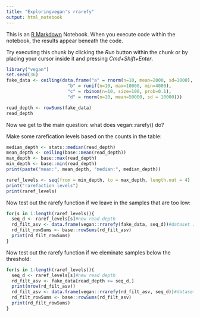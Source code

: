 ```yaml
---
title: "Exploringvegan's rrarefy"
output: html_notebook
---
```


This is an [R Markdown](http://rmarkdown.rstudio.com) Notebook. When you execute code within the notebook, the results appear beneath the code. 

Try executing this chunk by clicking the *Run* button within the chunk or by placing your cursor inside it and pressing *Cmd+Shift+Enter*. 

```r
library("vegan")
set.seed(36)
fake_data <- ceiling(data.frame("a" = rnorm(n=10, mean=2000, sd=1000),
                       "b" = runif(n=10, max=10000, min=4000),
                       "c" = rbinom(n=10, size=100, prob=0.1),
                       "d" = rnorm(n=10, mean=50000, sd = 10000)))

read_depth <- rowSums(fake_data)
read_depth
```

Now we get to the main question: what does vegan::rarefy() do?

Make some rarefication levels based on the counts in the table:
```r
median_depth <- stats::median(read_depth)
mean_depth <- ceiling(base::mean(read_depth))
max_depth <- base::max(read_depth)
min_depth <- base::min(read_depth)
print(paste("mean:", mean_depth, "median:", median_depth))

raref_levels <- seq(from = min_depth, to = max_depth, length.out = 4)
print("rarefaction levels")
print(raref_levels)
```

Now test out the rarefy function if we leave in the samples that are too low:
```r
for(s in 1:length(raref_levels)){
  seq_d <- raref_levels[s]#new read depth
  rd_filt_asv <- data.frame(vegan::rrarefy(fake_data, seq_d))#dataset 1 (read depth filtered asv)
  rd_filt_rowSums <- base::rowSums(rd_filt_asv)
  print(rd_filt_rowSums)
}
```
Now test out the rarefy function if we eleminate samples below the threshold:
```r
for(s in 1:length(raref_levels)){
  seq_d <- raref_levels[s]#new read depth
  rd_filt_asv <- fake_data[read_depth >= seq_d,]
  print(nrow(rd_filt_asv))
  rd_filt_asv <- data.frame(vegan::rrarefy(rd_filt_asv, seq_d))#dataset 1 (read depth filtered asv)
  rd_filt_rowSums <- base::rowSums(rd_filt_asv)
  print(rd_filt_rowSums)
}
```




